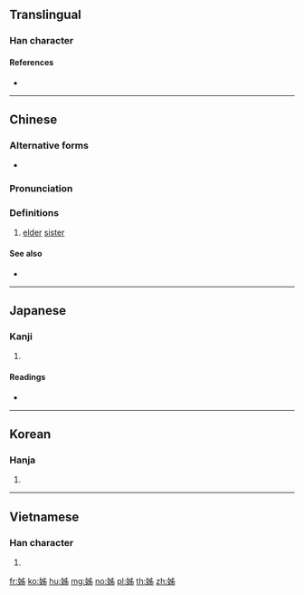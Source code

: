 {{also|姉|姐}}
==Translingual==

===Han character===
{{Han char|rn=38|rad=女|as=05|sn=8|four=40427|canj=VLXH|ids=⿰女𠂔}}

====References====
* {{Han ref|kx=0258.150|dkj=06164|dj=0523.200|hdz=21032.090|uh=59CA|ud=22986|bh=A96E|bd=43374}}

----

==Chinese==
{{zh-forms}}

===Alternative forms===
* {{zh-l|姉}}

===Pronunciation===
{{zh-pron
|m=zǐ,jiě
|m_note=The 'jiě' reading is more commonly used in Taiwan [[Guoyu]].
|c=zi2,ze2
|h=pfs=chí
|md=
|mn=qz:chír/xm,zz:chú/qz,tw,xm,zz:chí/tw:ché
|mn_note=chír/chú - literary; chí/ché - vernacular
|w=2tsr
|mc=y
|oc=y
|ma=
|cat=n
}}

===Definitions===
{{zh-hanzi}}

# [[elder]] [[sister]]
#: {{zh-l|姊妹|sisters}}

====See also====
* {{zh-l|姐}}

----

==Japanese==

===Kanji===
{{ja-kanji|grade=|rs=女05}}

# {{defn|lang=ja|sort=女05}}

====Readings====
* {{ja-readings|on=[[し]] (shi)|kun=[[あね]] (ane), [[はは]] (haha)}}

----

==Korean==

===Hanja===
{{ko-hanja|hangeul=자}}

# {{defn|lang=ko|sort=女05}}

----

==Vietnamese==

===Han character===
{{vi-hantu|[[tỉ]], [[tỷ]], [[chị]]|rs=女05}}

# {{defn|lang=vi|sort=女05}}

[[fr:姊]]
[[ko:姊]]
[[hu:姊]]
[[mg:姊]]
[[no:姊]]
[[pl:姊]]
[[th:姊]]
[[zh:姊]]
